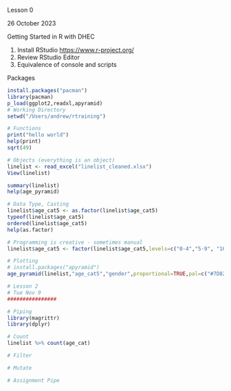 Lesson 0

26 October 2023

Getting Started in R with DHEC

1.  Install RStudio <https://www.r-project.org/>
2.  Review RStudio Editor
3.  Equivalence of console and scripts

Packages

```r
install.packages("pacman")
library(pacman)
p_load(ggplot2,readxl,apyramid)
# Working Directory
setwd("/Users/andrew/rtraining")

# Functions
print("hello world")
help(print)
sqrt(49)

# Objects (everything is an object)
linelist <- read_excel("linelist_cleaned.xlsx")
View(linelist)

summary(linelist)
help(age_pyramid)

# Data Type, Casting
linelist$age_cat5 <- as.factor(linelist$age_cat5)
typeof(linelist$age_cat5)
ordered(linelist$age_cat5)
help(as.factor)

# Programming is creative - sometimes manual
linelist$age_cat5 <- factor(linelist$age_cat5,levels=c("0-4","5-9", "10-14", "15-19", "20-24", "25-29" ,"30-34", "35-39", "40-44","45-49" ,"50-54" ,"55-59", "60-64","65-69", "70-74" ,"75-79", "80-84"))

# Plotting
# install.packages("apyramid")
age_pyramid(linelist,"age_cat5","gender",proportional=TRUE,pal=c("#7D82B8","#613F75"))

# Lesson 2
# Tue Nov 9
################

# Piping
library(magrittr)
library(dplyr)

# Count
linelist %>% count(age_cat)

# Filter

# Mutate

# Assignment Pipe
```
